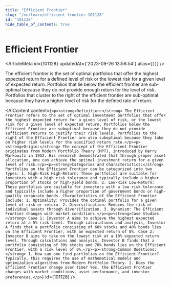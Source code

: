 ```yaml
---
title: "Efficient Frontier"
slug: "/en/learn/efficient-frontier-101128"
id: "101128"
hide_table_of_contents: true
---
```



# Efficient Frontier

<ArticleMeta id={101128} updatedAt={'2023-09-26 13:58:54'} alias={`[]`} />
<div className='border-solid border-b border-t-0 my-4 border-[var(--ifm-color-gray-300)]' />

The efficient frontier is the set of optimal portfolios that offer the highest expected return for a defined level of risk or the lowest risk for a given level of expected return. Portfolios that lie below the efficient frontier are sub-optimal because they do not provide enough return for the level of risk. Portfolios that cluster to the right of the efficient frontier are sub-optimal because they have a higher level of risk for the defined rate of return.

<AIContent content={`<p><strong>Definition:</strong> The Efficient Frontier refers to the set of optimal investment portfolios that offer the highest expected return for a given level of risk, or the lowest risk for a given level of expected return. Portfolios below the Efficient Frontier are suboptimal because they do not provide sufficient returns to justify their risk levels. Portfolios to the right of the Efficient Frontier are also suboptimal because they take on higher risk levels for the specified return rate.</p><p><strong>Origin:</strong> The concept of the Efficient Frontier originates from Modern Portfolio Theory (MPT), introduced by Harry Markowitz in 1952. His research demonstrated that through proper asset allocation, one can achieve the optimal investment return for a given level of risk.</p><p><strong>Categories and Characteristics:</strong> Portfolios on the Efficient Frontier can be categorized into two types: 1. High-Risk High-Return: These portfolios are suitable for investors with a high risk tolerance and typically include a higher proportion of stocks or high-yield bonds. 2. Low-Risk Low-Return: These portfolios are suitable for investors with a low risk tolerance and typically include a higher proportion of government bonds or high-quality corporate bonds. Characteristics of the Efficient Frontier include: 1. Optimality: Provides the optimal portfolio for a given level of risk or return. 2. Diversification: Reduces the risk of individual assets through diversification. 3. Dynamism: The Efficient Frontier changes with market conditions.</p><p><strong>Case Studies:</strong> Case 1: Investor A aims to achieve the highest expected return at a 5% risk level. Through calculations and analysis, Investor A finds that a portfolio consisting of 60% stocks and 40% bonds lies on the Efficient Frontier, with an expected return of 8%. Case 2: Investor B aims to take on the lowest risk at a 10% expected return level. Through calculations and analysis, Investor B finds that a portfolio consisting of 30% stocks and 70% bonds lies on the Efficient Frontier, with a risk level of 6%.</p><p><strong>Common Questions:</strong> 1. How can one find portfolios on the Efficient Frontier? Typically, this requires the use of mathematical models and optimization algorithms from Modern Portfolio Theory. 2. Does the Efficient Frontier change over time? Yes, the Efficient Frontier changes with market conditions, asset performance, and investor preferences.</p>`} id={101128} />
